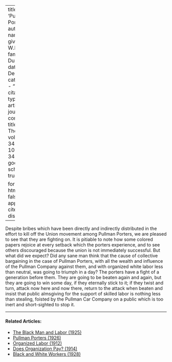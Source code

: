 
---
title: 'Pullman Porters'
author:
  - name:
      given: W.E.B.
      family: Du Bois
date: Dec. 1927
categories: 
  - ""
citation: 
  type: article-journal
  container-title: The Crisis
  volume: 34
  issue: 10
  page: 348
google-scholar: true

format:
  html:
    toc: false
    appendix-cite-as: display
---


Despite bribes which have been directly and indirectly distributed in the effort to kill off the Union movement among Pullman Porters, we are pleased to see that they are fighting on. It is pitiable to note how some colored papers rejoice at every setback which the porters experience, and to see others discouraged because the union is not immediately successful. But what did we expect? Did any sane man think that the cause of collective bargaining in the case of Pullman Porters, with all the wealth and influence of the Pullman Company against them, and with organized white labor less than neutral, was going to triumph in a day? The porters have a fight of a generation before them. They are going to be beaten again and again, but they are going to win some day, if they eternally stick to it; if they twist and turn, attack now here and now there, return to the attack when beaten and insist that public almsgiving for the support of skilled labor is nothing less than stealing, foisted by the Pullman Car Company on a public which is too inert and short-sighted to stop it. 

<!-- Similar articles start here -->

<hr>
#### Related Articles:

* [The Black Man and Labor (1925)](/Volumes/31/02/black_man_and_labor.html)
* [Pullman Porters (1926)](/Volumes/31/03/pullman_porters.html)
* [Organized Labor (1912)](/Volumes/04/03/organized_labor.html)
* [Does Organization Pay? (1914)](/Volumes/07/06/does_organization_pay.html)
* [Black and White Workers (1928)](/Volumes/35/03/black_and_white_workers.html)

<!-- Similar articles end here -->